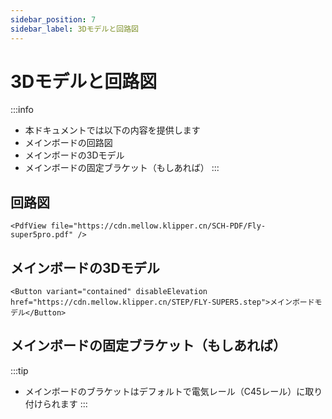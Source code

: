 ```yaml
---
sidebar_position: 7
sidebar_label: 3Dモデルと回路図
---
```




# 3Dモデルと回路図

:::info
* 本ドキュメントでは以下の内容を提供します
* メインボードの回路図
* メインボードの3Dモデル
* メインボードの固定ブラケット（もしあれば）
:::

## 回路図

    <PdfView file="https://cdn.mellow.klipper.cn/SCH-PDF/Fly-super5pro.pdf" />


## メインボードの3Dモデル

    <Button variant="contained" disableElevation href="https://cdn.mellow.klipper.cn/STEP/FLY-SUPER5.step">メインボードモデル</Button>


## メインボードの固定ブラケット（もしあれば）

:::tip
* メインボードのブラケットはデフォルトで電気レール（C45レール）に取り付けられます
:::